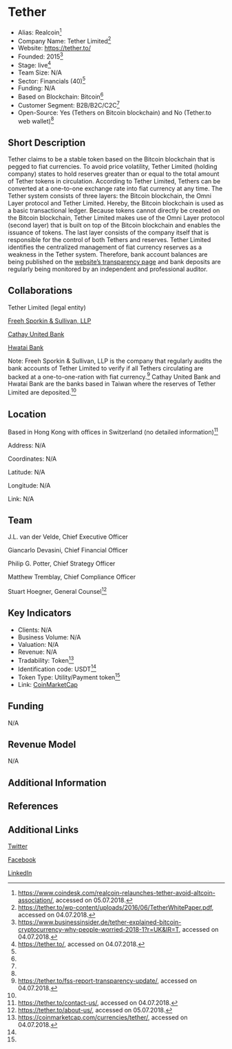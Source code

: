 =Tether=

* Alias: Realcoin<ref>https://www.coindesk.com/realcoin-relaunches-tether-avoid-altcoin-association/, accessed on 05.07.2018.</ref>
* Company Name: Tether Limited<ref name=„whitepaper“>https://tether.to/wp-content/uploads/2016/06/TetherWhitePaper.pdf, accessed on 04.07.2018.</ref> 
* Website: https://tether.to/
* Founded: 2015<ref name=„ukbusins“>https://www.businessinsider.de/tether-explained-bitcoin-cryptocurrency-why-people-worried-2018-1?r=UK&IR=T, accessed on 04.07.2018.</ref>
* Stage: live<ref name=„website“>https://tether.to/, accessed on 04.07.2018.</ref>
* Team Size: N/A
* Sector: Financials (40)<ref name=„website“/>
* Funding: N/A
* Based on Blockchain: Bitcoin<ref name=„whitepaper“/> 
* Customer Segment: B2B/B2C/C2C<ref name=„whitepaper“/>
* Open-Source: Yes (Tethers on Bitcoin blockchain) and No (Tether.to web wallet)<ref name=„whitepaper“/>


==Short Description==

Tether claims to be a stable token based on the Bitcoin blockchain that is pegged to fiat currencies. To avoid price volatility, Tether Limited (holding company) states to hold reserves greater than or equal to the total amount of Tether tokens in circulation. According to Tether Limited, Tethers can be converted at a one-to-one exchange rate into fiat currency at any time. The Tether system consists of three layers: the Bitcoin blockchain, the  Omni Layer protocol and Tether Limited. Hereby, the Bitcoin blockchain is used as a basic transactional ledger. Because tokens cannot directly be created on the Bitcoin blockchain, Tether Limited makes use of the Omni Layer protocol (second layer) that is built on top of the Bitcoin blockchain and enables the issuance of tokens. The last layer consists of the company itself that is responsible for the control of both Tethers and reserves. Tether Limited identifies the centralized management of fiat currency reserves as a weakness in the Tether system. Therefore, bank account balances are being published on the [https://wallet.tether.to/transparency website’s transparency page] and bank deposits are regularly being monitored by an independent and professional auditor.<ref name=„whitepaper“>


==Collaborations==

Tether Limited (legal entity)

[https://www.freehsporkinsullivan.com/ Freeh Sporkin & Sullivan, LLP]

[https://www.cathaybk.com.tw/cathaybk/english/eindex.htm Cathay United Bank]

[https://www.hwataibank.com.tw/frame_eng.htm Hwatai Bank]

Note: Freeh Sporkin & Sullivan, LLP is the company that regularly audits the bank accounts of Tether Limited to verify if all Tethers circulating are backed at a one-to-one-ration with fiat currency.<ref>https://tether.to/fss-report-transparency-update/, accessed on 04.07.2018.</ref> Cathay United Bank and Hwatai Bank are the banks based in Taiwan where the reserves of Tether Limited are deposited.<ref name=„whitepaper“/>

==Location==

Based in Hong Kong with offices in Switzerland (no detailed information)<ref name=„contact“>https://tether.to/contact-us/, accessed on 04.07.2018.</ref>

Address: N/A

Coordinates: N/A

Latitude: N/A

Longitude: N/A

Link: N/A


==Team==

J.L. van der Velde, Chief Executive Officer

Giancarlo Devasini, Chief Financial Officer

Philip G. Potter, Chief Strategy Officer

Matthew Tremblay, Chief Compliance Officer

Stuart Hoegner, General Counsel<ref>https://tether.to/about-us/, accessed on 05.07.2018.</ref>


==Key Indicators==

* Clients: N/A
* Business Volume:  N/A
* Valuation: N/A
* Revenue: N/A
* Tradability: Token<ref name=„cmc“>https://coinmarketcap.com/currencies/tether/, accessed on 04.07.2018.</ref>
* Identification code: USDT<ref name=„cmc“/>
* Token Type: Utility/Payment token<ref name=„whitepaper“/>
* Link: [https://coinmarketcap.com/currencies/tether/ CoinMarketCap]


==Funding==

N/A

==Revenue Model==

N/A


==Additional Information==




==References==

<references/>



==Additional Links==

[https://twitter.com/Tether_to/ Twitter]

[https://www.facebook.com/tether.to Facebook]

[https://www.linkedin.com/company/tether/ LinkedIn]

